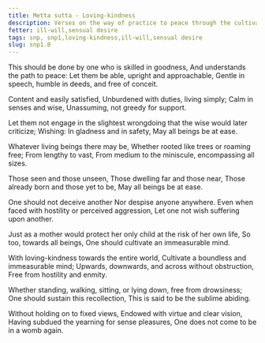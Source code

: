 ```yaml
---
title: Metta sutta - Loving-kindness
description: Verses on the way of practice to peace through the cultivation of loving-kindness for all beings without an exception and at all times whether one is standing, walking, sitting, or lying down.
fetter: ill-will,sensual desire
tags: snp, snp1,loving-kindness,ill-will,sensual desire
slug: snp1.8
---
```


This should be done by one who is skilled in goodness,
And understands the path to peace:
Let them be able, upright and approachable,
Gentle in speech, humble in deeds, and free of conceit.

Content and easily satisfied,
Unburdened with duties, living simply;
Calm in senses and wise,
Unassuming, not greedy for support.

Let them not engage in the slightest wrongdoing
that the wise would later criticize;
Wishing: In gladness and in safety,
May all beings be at ease.

Whatever living beings there may be,
Whether rooted like trees or roaming free;
From lengthy to vast,
From medium to the miniscule, encompassing all sizes.

Those seen and those unseen,
Those dwelling far and those near,
Those already born and those yet to be,
May all beings be at ease.

One should not deceive another
Nor despise anyone anywhere.
Even when faced with hostility or perceived aggression,
Let one not wish suffering upon another.

Just as a mother would protect
her only child at the risk of her own life,
So too, towards all beings,
One should cultivate an immeasurable mind.

With loving-kindness towards the entire world,
Cultivate a boundless and immeasurable mind;
Upwards, downwards, and across without obstruction,
Free from hostility and enmity.

Whether standing, walking, sitting,
or lying down, free from drowsiness;
One should sustain this recollection,
This is said to be the sublime abiding.

Without holding on to fixed views,
Endowed with virtue and clear vision,
Having subdued the yearning for sense pleasures,
One does not come to be in a womb again.